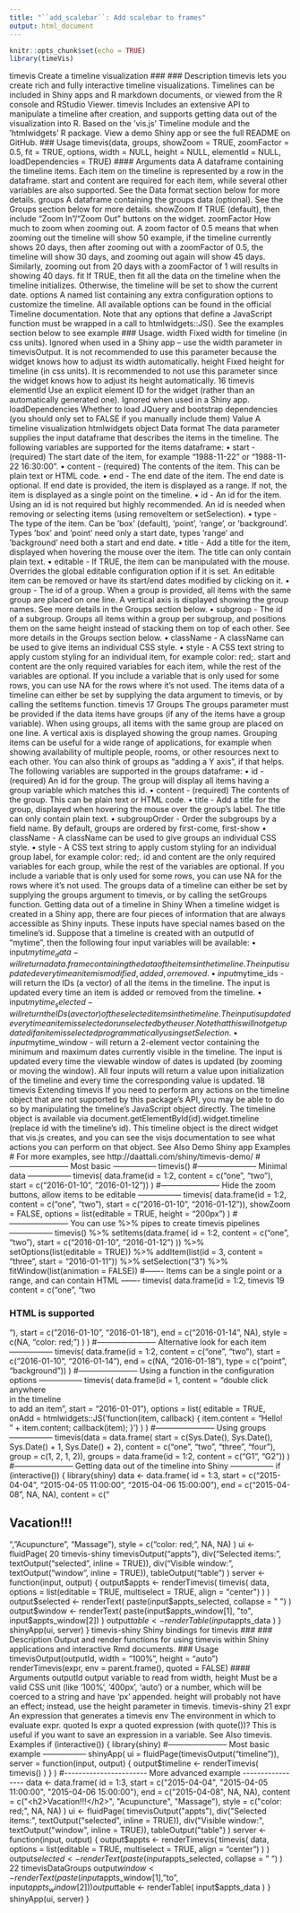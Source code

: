 ```yaml
---
title: "``add_scalebar``: Add scalebar to frames"
output: html_document
---
```


```r
knitr::opts_chunk$set(echo = TRUE)
library(timeVis)
```

timevis Create a timeline visualization
### ### Description
timevis lets you create rich and fully interactive timeline visualizations. Timelines can be included
in Shiny apps and R markdown documents, or viewed from the R console and RStudio Viewer.
timevis Includes an extensive API to manipulate a timeline after creation, and supports getting
data out of the visualization into R. Based on the ’vis.js’ Timeline module and the ’htmlwidgets’ R
package.
View a demo Shiny app or see the full README on GitHub.
### Usage
timevis(data, groups, showZoom = TRUE, zoomFactor = 0.5, fit = TRUE,
options, width = NULL, height = NULL, elementId = NULL,
loadDependencies = TRUE)
#### Arguments 
data A dataframe containing the timeline items. Each item on the timeline is represented
by a row in the dataframe. start and content are required for each item,
while several other variables are also supported. See the Data format section
below for more details.
groups A dataframe containing the groups data (optional). See the Groups section
below for more details.
showZoom If TRUE (default), then include "Zoom In"/"Zoom Out" buttons on the widget.
zoomFactor How much to zoom when zooming out. A zoom factor of 0.5 means that when
zooming out the timeline will show 50 example, if the timeline currently shows
20 days, then after zooming out with a zoomFactor of 0.5, the timeline will
show 30 days, and zooming out again will show 45 days. Similarly, zooming
out from 20 days with a zoomFactor of 1 will results in showing 40 days.
fit If TRUE, then fit all the data on the timeline when the timeline initializes. Otherwise,
the timeline will be set to show the current date.
options A named list containing any extra configuration options to customize the timeline.
All available options can be found in the official Timeline documentation.
Note that any options that define a JavaScript function must be wrapped in a call
to htmlwidgets::JS(). See the examples section below to see example ### Usage.
width Fixed width for timeline (in css units). Ignored when used in a Shiny app –
use the width parameter in timevisOutput. It is not recommended to use this
parameter because the widget knows how to adjust its width automatically.
height Fixed height for timeline (in css units). It is recommended to not use this parameter
since the widget knows how to adjust its height automatically.
16 timevis
elementId Use an explicit element ID for the widget (rather than an automatically generated
one). Ignored when used in a Shiny app.
loadDependencies
Whether to load JQuery and bootstrap dependencies (you should only set to
FALSE if you manually include them)
Value
A timeline visualization htmlwidgets object
Data format
The data parameter supplies the input dataframe that describes the items in the timeline. The
following variables are supported for the items dataframe:
• start - (required) The start date of the item, for example "1988-11-22" or "1988-11-22 16:30:00".
• content - (required) The contents of the item. This can be plain text or HTML code.
• end - The end date of the item. The end date is optional. If end date is provided, the item is
displayed as a range. If not, the item is displayed as a single point on the timeline.
• id - An id for the item. Using an id is not required but highly recommended. An id is needed
when removing or selecting items (using removeItem or setSelection).
• type - The type of the item. Can be ’box’ (default), ’point’, ’range’, or ’background’. Types
’box’ and ’point’ need only a start date, types ’range’ and ’background’ need both a start and
end date.
• title - Add a title for the item, displayed when hovering the mouse over the item. The title
can only contain plain text.
• editable - If TRUE, the item can be manipulated with the mouse. Overrides the global
editable configuration option if it is set. An editable item can be removed or have its start/end
dates modified by clicking on it.
• group - The id of a group. When a group is provided, all items with the same group are placed
on one line. A vertical axis is displayed showing the group names. See more details in the
Groups section below.
• subgroup - The id of a subgroup. Groups all items within a group per subgroup, and positions
them on the same height instead of stacking them on top of each other. See more details in the
Groups section below.
• className - A className can be used to give items an individual CSS style.
• style - A CSS text string to apply custom styling for an individual item, for example color: red;.
start and content are the only required variables for each item, while the rest of the variables are
optional. If you include a variable that is only used for some rows, you can use NA for the rows
where it’s not used. The items data of a timeline can either be set by supplying the data argument
to timevis, or by calling the setItems function.
timevis 17
Groups
The groups parameter must be provided if the data items have groups (if any of the items have
a group variable). When using groups, all items with the same group are placed on one line. A
vertical axis is displayed showing the group names. Grouping items can be useful for a wide range
of applications, for example when showing availability of multiple people, rooms, or other resources
next to each other. You can also think of groups as "adding a Y axis", if that helps. The following
variables are supported in the groups dataframe:
• id - (required) An id for the group. The group will display all items having a group variable
which matches this id.
• content - (required) The contents of the group. This can be plain text or HTML code.
• title - Add a title for the group, displayed when hovering the mouse over the group’s label.
The title can only contain plain text.
• subgroupOrder - Order the subgroups by a field name. By default, groups are ordered by
first-come, first-show
• className - A className can be used to give groups an individual CSS style.
• style - A CSS text string to apply custom styling for an individual group label, for example
color: red;.
id and content are the only required variables for each group, while the rest of the variables are
optional. If you include a variable that is only used for some rows, you can use NA for the rows where
it’s not used. The groups data of a timeline can either be set by supplying the groups argument to
timevis, or by calling the setGroups function.
Getting data out of a timeline in Shiny
When a timeline widget is created in a Shiny app, there are four pieces of information that are
always accessible as Shiny inputs. These inputs have special names based on the timeline’s id.
Suppose that a timeline is created with an outputId of "mytime", then the following four input
variables will be available:
• input$mytime_data - will return a data.frame containing the data of the items in the timeline.
The input is updated every time an item is modified, added, or removed.
• input$mytime_ids - will return the IDs (a vector) of all the items in the timeline. The input
is updated every time an item is added or removed from the timeline.
• input$mytime_selected - will return the IDs (a vector) of the selected items in the timeline.
The input is updated every time an item is selected or unselected by the user. Note that this
will not get updated if an item is selected programmatically using setSelection.
• input$mytime_window - will return a 2-element vector containing the minimum and maximum
dates currently visible in the timeline. The input is updated every time the viewable
window of dates is updated (by zooming or moving the window).
All four inputs will return a value upon initialization of the timeline and every time the corresponding
value is updated.
18 timevis
Extending timevis
If you need to perform any actions on the timeline object that are not supported by this package’s
API, you may be able to do so by manipulating the timeline’s JavaScript object directly. The timeline
object is available via document.getElementById(id).widget.timeline (replace id with
the timeline’s id).
This timeline object is the direct widget that vis.js creates, and you can see the visjs documentation
to see what actions you can perform on that object.
See Also
Demo Shiny app
Examples
# For more examples, see http://daattali.com/shiny/timevis-demo/
#----------------------- Most basic -----------------
timevis()
#----------------------- Minimal data -----------------
timevis(
data.frame(id = 1:2,
content = c("one", "two"),
start = c("2016-01-10", "2016-01-12"))
)
#----------------------- Hide the zoom buttons, allow items to be editable -----------------
timevis(
data.frame(id = 1:2,
content = c("one", "two"),
start = c("2016-01-10", "2016-01-12")),
showZoom = FALSE,
options = list(editable = TRUE, height = "200px")
)
#----------------------- You can use %>% pipes to create timevis pipelines -----------------
timevis() %>%
setItems(data.frame(
id = 1:2,
content = c("one", "two"),
start = c("2016-01-10", "2016-01-12")
)) %>%
setOptions(list(editable = TRUE)) %>%
addItem(list(id = 3, content = "three", start = "2016-01-11")) %>%
setSelection("3") %>%
fitWindow(list(animation = FALSE))
#------- Items can be a single point or a range, and can contain HTML -------
timevis(
data.frame(id = 1:2,
timevis 19
content = c("one", "two<br><h3>HTML is supported</h3>"),
start = c("2016-01-10", "2016-01-18"),
end = c("2016-01-14", NA),
style = c(NA, "color: red;")
)
)
#----------------------- Alternative look for each item -----------------
timevis(
data.frame(id = 1:2,
content = c("one", "two"),
start = c("2016-01-10", "2016-01-14"),
end = c(NA, "2016-01-18"),
type = c("point", "background"))
)
#----------------------- Using a function in the configuration options -----------------
timevis(
data.frame(id = 1,
content = "double click anywhere<br>in the timeline<br>to add an item",
start = "2016-01-01"),
options = list(
editable = TRUE,
onAdd = htmlwidgets::JS('function(item, callback) {
item.content = "Hello!<br/>" + item.content;
callback(item);
}')
)
)
#----------------------- Using groups -----------------
timevis(data = data.frame(
start = c(Sys.Date(), Sys.Date(), Sys.Date() + 1, Sys.Date() + 2),
content = c("one", "two", "three", "four"),
group = c(1, 2, 1, 2)),
groups = data.frame(id = 1:2, content = c("G1", "G2"))
)
#----------------------- Getting data out of the timeline into Shiny -----------------
if (interactive()) {
library(shiny)
data <- data.frame(
id = 1:3,
start = c("2015-04-04", "2015-04-05 11:00:00", "2015-04-06 15:00:00"),
end = c("2015-04-08", NA, NA),
content = c("<h2>Vacation!!!</h2>", "Acupuncture", "Massage"),
style = c("color: red;", NA, NA)
)
ui <- fluidPage(
20 timevis-shiny
timevisOutput("appts"),
div("Selected items:", textOutput("selected", inline = TRUE)),
div("Visible window:", textOutput("window", inline = TRUE)),
tableOutput("table")
)
server <- function(input, output) {
output$appts <- renderTimevis(
timevis(
data,
options = list(editable = TRUE, multiselect = TRUE, align = "center")
)
)
output$selected <- renderText(
paste(input$appts_selected, collapse = " ")
)
output$window <- renderText(
paste(input$appts_window[1], "to", input$appts_window[2])
)
output$table <- renderTable(
input$appts_data
)
}
shinyApp(ui, server)
}
timevis-shiny Shiny bindings for timevis
### ### Description
Output and render functions for using timevis within Shiny applications and interactive Rmd documents.
### Usage
timevisOutput(outputId, width = "100%", height = "auto")
renderTimevis(expr, env = parent.frame(), quoted = FALSE)
#### Arguments 
outputId output variable to read from
width, height Must be a valid CSS unit (like '100%', '400px', 'auto') or a number, which
will be coerced to a string and have 'px' appended. height will probably not
have an effect; instead, use the height parameter in timevis.
timevis-shiny 21
expr An expression that generates a timevis
env The environment in which to evaluate expr.
quoted Is expr a quoted expression (with quote())? This is useful if you want to save
an expression in a variable.
See Also
timevis.
Examples
if (interactive()) {
library(shiny)
#----------------------- Most basic example -----------------
shinyApp(
ui = fluidPage(timevisOutput("timeline")),
server = function(input, output) {
output$timeline <- renderTimevis(
timevis()
)
}
)
#----------------------- More advanced example -----------------
data <- data.frame(
id = 1:3,
start = c("2015-04-04", "2015-04-05 11:00:00", "2015-04-06 15:00:00"),
end = c("2015-04-08", NA, NA),
content = c("<h2>Vacation!!!</h2>", "Acupuncture", "Massage"),
style = c("color: red;", NA, NA)
)
ui <- fluidPage(
timevisOutput("appts"),
div("Selected items:", textOutput("selected", inline = TRUE)),
div("Visible window:", textOutput("window", inline = TRUE)),
tableOutput("table")
)
server <- function(input, output) {
output$appts <- renderTimevis(
timevis(
data,
options = list(editable = TRUE, multiselect = TRUE, align = "center")
)
)
output$selected <- renderText(
paste(input$appts_selected, collapse = " ")
)
22 timevisDataGroups
output$window <- renderText(
paste(input$appts_window[1], "to", input$appts_window[2])
)
output$table <- renderTable(
input$appts_data
)
}
shinyApp(ui, server)
}
